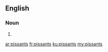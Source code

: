 ==English==

===Noun===
{{head|en|plural}}

# {{plural of|pissant|lang=en}}

[[ar:pissants]]
[[fr:pissants]]
[[ku:pissants]]
[[my:pissants]]